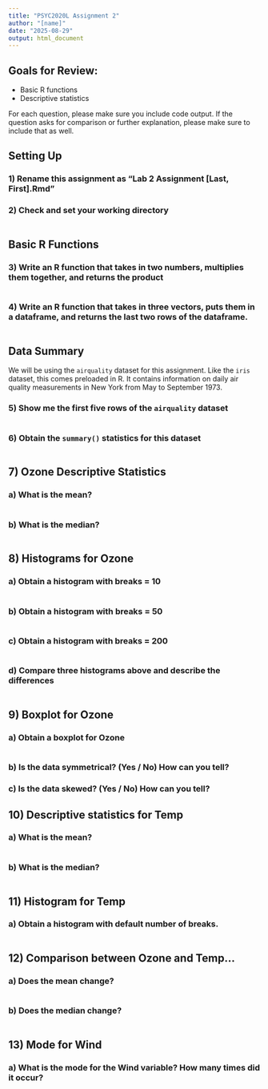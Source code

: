 ```yaml
---
title: "PSYC2020L Assignment 2"
author: "[name]"
date: "2025-08-29"
output: html_document
---
```


## Goals for Review:

* Basic R functions
* Descriptive statistics

For each question, please make sure you include code output. If the question asks for comparison or further explanation, please make sure to include that as well. 


## Setting Up


### 1) Rename this assignment as "Lab 2 Assignment [Last, First].Rmd" 


### 2) Check and set your working directory
```r

```


## Basic R Functions


### 3) Write an R function that takes in two numbers, multiplies them together, and returns the product
```r

```


### 4) Write an R function that takes in three vectors, puts them in a dataframe, and returns the last two rows of the dataframe.
```r

```


## Data Summary

We will be using the `airquality` dataset for this assignment. Like the `iris` dataset, this comes preloaded in R. It contains information on daily air quality measurements in New York from May to September 1973.

### 5) Show me the first five rows of the `airquality` dataset
```r

```


### 6) Obtain the `summary()` statistics for this dataset
```r

```


## 7) Ozone Descriptive Statistics

### a) What is the mean?
```r

```

### b) What is the median?
```r

```


## 8) Histograms for Ozone

### a) Obtain a histogram with breaks = 10
```r

```

### b) Obtain a histogram with breaks = 50
```r

```

### c) Obtain a histogram with breaks = 200
```r

```

### d) Compare three histograms above and describe the differences
```r

```


## 9) Boxplot for Ozone

### a) Obtain a boxplot for Ozone
```r

```

### b) Is the data symmetrical? (Yes / No) How can you tell?

### c) Is the data skewed? (Yes / No) How can you tell?


## 10) Descriptive statistics for Temp

### a) What is the mean?
```r

```

### b) What is the median?
```r

```


## 11) Histogram for Temp

### a) Obtain a histogram with default number of breaks.
```r

```

## 12) Comparison between Ozone and Temp...

### a) Does the mean change?
```r

```

### b) Does the median change?
```r

```

## 13) Mode for Wind

### a) What is the mode for the Wind variable? How many times did it occur?
```r

```





